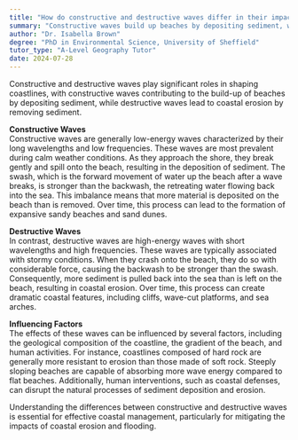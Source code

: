 ```yaml
---
title: "How do constructive and destructive waves differ in their impact?"
summary: "Constructive waves build up beaches by depositing sediment, while destructive waves erode coastlines by removing sediment."
author: "Dr. Isabella Brown"
degree: "PhD in Environmental Science, University of Sheffield"
tutor_type: "A-Level Geography Tutor"
date: 2024-07-28
---
```


Constructive and destructive waves play significant roles in shaping coastlines, with constructive waves contributing to the build-up of beaches by depositing sediment, while destructive waves lead to coastal erosion by removing sediment.

**Constructive Waves**  
Constructive waves are generally low-energy waves characterized by their long wavelengths and low frequencies. These waves are most prevalent during calm weather conditions. As they approach the shore, they break gently and spill onto the beach, resulting in the deposition of sediment. The swash, which is the forward movement of water up the beach after a wave breaks, is stronger than the backwash, the retreating water flowing back into the sea. This imbalance means that more material is deposited on the beach than is removed. Over time, this process can lead to the formation of expansive sandy beaches and sand dunes.

**Destructive Waves**  
In contrast, destructive waves are high-energy waves with short wavelengths and high frequencies. These waves are typically associated with stormy conditions. When they crash onto the beach, they do so with considerable force, causing the backwash to be stronger than the swash. Consequently, more sediment is pulled back into the sea than is left on the beach, resulting in coastal erosion. Over time, this process can create dramatic coastal features, including cliffs, wave-cut platforms, and sea arches.

**Influencing Factors**  
The effects of these waves can be influenced by several factors, including the geological composition of the coastline, the gradient of the beach, and human activities. For instance, coastlines composed of hard rock are generally more resistant to erosion than those made of soft rock. Steeply sloping beaches are capable of absorbing more wave energy compared to flat beaches. Additionally, human interventions, such as coastal defenses, can disrupt the natural processes of sediment deposition and erosion. 

Understanding the differences between constructive and destructive waves is essential for effective coastal management, particularly for mitigating the impacts of coastal erosion and flooding.
    